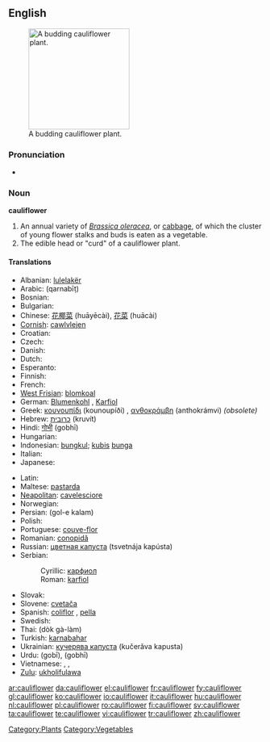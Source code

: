 ==English==
[[Image:Cauliflower.jpg|thumb|right|200px|A budding cauliflower plant.]]

===Pronunciation===
* {{audio|en-us-cauliflower.ogg|Audio (US)}}

===Noun===
'''cauliflower'''

# An annual variety of ''[[Brassica oleracea]]'', or [[cabbage]], of which the cluster of young flower stalks and buds is eaten as a vegetable.
# The edible head or "curd" of a cauliflower plant.

====Translations====
{{top}}
* Albanian: [[lulelakër]]
* Arabic: {{Arab|[[قرنبيط]]}} (qarnabīṭ) {{m}}
* Bosnian: {{t-|bs|karfiol|m}}
* Bulgarian: {{t-|bg|карфиол|m|tr=karfiol|sc=Cyrl}}
* Chinese: [[花椰菜]] (huāyēcài), [[花菜]] (huācài)
* [[Cornish]]: [[cawlvlejen]]
* Croatian: {{t-|hr|karfiol|m}}
* Czech: {{t-|cs|květák|m}}
* Danish: {{t+|da|blomkål}}
* Dutch: {{t+|nl|bloemkool|f}}
* Esperanto: {{t+|eo|florbrasiko|xs=Esperanto}}
* Finnish: {{t+|fi|kukkakaali}}
* French: {{t+|fr|chou-fleur|m}}
* [[West Frisian]]: [[blomkoal]]
* German: [[Blumenkohl]] {{m}}, [[Karfiol]] {{m}}
* Greek: [[κουνουπίδι]] (kounoupíði) {{n}}, [[ανθοκράμβη]] (anthokrámvi) {{f}} ''(obsolete)''
* Hebrew: [[כרובית]] (kruvít) {{f}}
* Hindi: [[गोभी]] (gobhī)
* Hungarian: {{t+|hu|karfiol}}
* Indonesian: [[bungkul]]; [[kubis]] [[bunga]]
* Italian: {{t+|it|cavolfiore|m}}
* Japanese: {{t-|ja|カリフラワー|tr=korifurawā|sc=Jpan}}
{{mid}}
* Latin: {{t+|la|brassica|f}}
* Maltese: [[pastarda]] {{f}}
* [[Neapolitan]]: [[cavelesciore]]
* Norwegian: {{t-|no|blomkål}}
* Persian: {{fa-Arab|[[گل کلم]]}} (gol-e kalam)
* Polish: {{t-|pl|kalafior|m}}
* Portuguese: [[couve-flor]] {{f}}
* Romanian: [[conopidă]] {{f}}
* Russian: [[цветная капуста]] (tsvetnája kapústa) {{f}}
* Serbian:
*: Cyrillic: [[карфиол]] {{m}}
*: Roman: [[karfiol]] {{m}}
* Slovak: {{t-|sk|karfiol|m}}
* Slovene: [[cvetača]] {{f}}
* Spanish: [[coliflor]] {{f}}, [[pella]] {{f}} {{italbrac|Northern Spain|specifically Navarra|Spanish Basque Country|Aragon|and La Rioja}}
* Swedish: {{t-|sv|blomkål}}
* Thai: {{Thai|[[ดอกกะหล่ำ]]}} (dòk gà-làm)
* Turkish: [[karnabahar]]
* Ukrainian: [[кучерява капуста]] (kučerǎva kapusta) {{f}}
* Urdu: {{ur-Arab|[[گوبی]]}} (gobī), {{ur-Arab|[[گوبھی]]}} (gobhī)
* Vietnamese: {{t-|vi|hoa lơ|xs=Vietnamese}}, {{t-|vi|hoa lơ trắng|xs=Vietnamese}}, {{t-|vi|bông cải trắng|xs=Vietnamese}}
* [[Zulu]]: [[ukholifulawa]]
{{bottom}}

[[Category:Plants]]
[[Category:Vegetables]]

[[ar:cauliflower]]
[[da:cauliflower]]
[[el:cauliflower]]
[[fr:cauliflower]]
[[fy:cauliflower]]
[[gl:cauliflower]]
[[ko:cauliflower]]
[[io:cauliflower]]
[[it:cauliflower]]
[[hu:cauliflower]]
[[nl:cauliflower]]
[[pl:cauliflower]]
[[ro:cauliflower]]
[[fi:cauliflower]]
[[sv:cauliflower]]
[[ta:cauliflower]]
[[te:cauliflower]]
[[vi:cauliflower]]
[[tr:cauliflower]]
[[zh:cauliflower]]